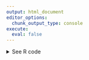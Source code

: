 ```yaml
---
output: html_document
editor_options: 
  chunk_output_type: console
execute:
  eval: false
---
```


<details>

<summary>See R code</summary>

::: callout-tip
## Highest-grossing tours of all time visualization

Let's get started by loading the necessary R packages to clean, scrape, and visualize the data. These packages are the building blocks of our data scraping journey.

```r
#| message: false
#| warning: false
# To clean data
library(tidyverse)
library(janitor)

# To scrape data
library(rvest)
library(httr)
library(polite)

# To visualize data
library(ggplot2)
library(showtext)

font_add_google("Abril Fatface", "abril-fatface")
font_add_google("Lato", "lato")

showtext::showtext_auto()
```

Now that we have the necessary libraries loaded, it's time to politely scrape data from Wikipedia and bring it into R. We'll start by specifying the URL of the Wikipedia page we want to extract data from:

```r
url <-
  "https://en.wikipedia.org/wiki/List_of_highest-grossing_concert_tours"
```

Next, we'll use the [\`polite'](https://cran.r-project.org/web/packages/polite/readme/README.html) package to create a 'bag of words' (bow) representation of the URL. This step helps us make a polite request to the web server for the page's content:

```r
#| message: false
url_bow <- polite::bow(url)
url_bow
```

Once we have our 'bow,' we can use it to scrape the web page. We'll specifically target the tables with the class 'wikitable' on the page:

```r
ind_html <-
  polite::scrape(url_bow) |>  # <1>
  rvest::html_nodes("table.wikitable") |> # <2>
  rvest::html_table(fill = TRUE) 
```

1.  Scrape the webpage
2.  Pull out the specific table

Finally, we'll clean up the extracted table (the second table on the page, Top 20 highest-grossing tours of all time) by storing it in the `ind_tab` variable and ensuring that column names are in a consistent format:

```r
ind_tab <- 
  ind_html[[2]] |> 
  clean_names()
```

This code segment efficiently fetches and prepares the data we need from the Wikipedia page. Our next step is to clean it for analysis. In this code snippet, we'll perform some essential data cleaning tasks to make our dataset ready for exploration: transforming the Adjusted Gross in 2022 Dollars, Actual Gross, and Average Gross columns into numeric variables.

```r
ind_tab_clean <-
  ind_tab |>
  dplyr::mutate(across(
    c(adjusted_gross_in_2022_dollars,
      actual_gross,
      averagegross),
    ~ as.numeric(str_replace_all(.x, "[$,]", ""))
  ))
```

We want to add Taylor's data:

```r
ind_tab_tay <-
  ind_tab_clean |> 
  add_row(artist = "Taylor Swift",
          tour_title = "The Eras Tour (Expected)",
          year_s = "2023-2024",
          shows = 146,
          adjusted_gross_in_2022_dollars = 1400000000,
          .before = 1)
```

Now that our data is clean and ready, let's visualize the highest-grossing concert tours of all time (as of 2023) using a bar chart. We'll use the ggplot2 package.

```r
#| results: hide
#| out.width: 400px
#| dpi: 300
#| fig.show: hide
#| fig.path: "../images/"
#| label: highest-grossing-tours-r
ind_tab_tay |>
  slice(1:10) |> 
  mutate(color = case_when(artist == "Taylor Swift" ~ "#D3ABD0",
                           .default = "#903345")) |>
  ggplot(aes(x = forcats::fct_reorder(tour_title,
                             adjusted_gross_in_2022_dollars),
             y = adjusted_gross_in_2022_dollars)) +
  geom_col(aes(fill = color),
           color = "black",
           width = .9) +
  scale_fill_identity() +
  labs(title = "Highest-grossing tours of all time",
       subtitle = "(as of 2023)") +
  theme(text = element_text(size = 9,
                            family = "lato"),
        title = element_text(size = 16,
                             family = "abril-fatface")) +
  geom_text(aes(y = 12000000, label = tour_title),
            family = "lato",
            hjust = 0,
            vjust = 0.5,
            size = 3,
            color = "white",
            fontface = "bold") +
  geom_text(aes(y = 12000000,
                label = ifelse(artist == "Taylor Swift", tour_title, "")),
            family = "lato",
            hjust = 0,
            vjust = 0.5,
            size = 3,
            color = "black",
            fontface = "bold") +
  geom_text(aes(
      label = scales::dollar(
        adjusted_gross_in_2022_dollars,
        accuracy = 1,
        scale = 1e-6,
        suffix = "M")),
      family = "lato",
      hjust = -0.1,
      vjust = 0.5,
      size = 3) +
  coord_flip() +
  scale_y_continuous(limits = c(0, 1500000000)) +
  scale_x_discrete(labels = ind_tab_tay |> slice(1:10) |> arrange(adjusted_gross_in_2022_dollars) |> pull(artist)) +
  theme(panel.background = element_blank(),
        axis.ticks.x = element_blank(),
        axis.text.x = element_blank(),
        axis.title.x = element_blank(),
        axis.title.y = element_blank())
```

```r
#| results: hide
#| out.width: 400px
#| dpi: 300
#| fig.show: hide
#| fig.path: "../images/"
#| label: highest-grossing-tours-r-images
library(ggpattern)

taylor <- here::here("notebooks", "tours-images", "taylor.jpg")
u2 <- here::here("notebooks", "tours-images", "u2.jpg")
elton <- here::here("notebooks", "tours-images", "elton.jpg")
ed <- here::here("notebooks", "tours-images", "ed.jpg")
stones <- here::here("notebooks", "tours-images", "stones.jpg")
gnr <- here::here("notebooks", "tours-images", "gnr.jpg")
coldplay <- here::here("notebooks", "tours-images", "coldplay.jpg")
harry <- here::here("notebooks", "tours-images", "harry.jpg")
beyonce <- here::here("notebooks", "tours-images", "beyonce.jpg")

ind_tab_tay |>
  slice(1:10) |> 
  ggplot(aes(x = forcats::fct_reorder(tour_title,
                             adjusted_gross_in_2022_dollars),
             y = adjusted_gross_in_2022_dollars)) +
  geom_bar_pattern(aes(x = forcats::fct_reorder(tour_title,
                             adjusted_gross_in_2022_dollars),
                       y = adjusted_gross_in_2022_dollars,
                   pattern_filename = as.factor(artist)),
                   alpha = 0,
                   pattern = "image",
                   pattern_type = "squish",
                   stat = "identity") +
  scale_pattern_filename_manual(
    values = c(`Taylor Swift` = taylor, 
               `Elton John` = elton, 
               `Ed Sheeran` = ed,
               `U2` = u2,
               `Coldplay` = coldplay,
               `Harry Styles` = harry,
               `Guns N' Roses` = gnr,
               `Beyonce` = beyonce,
               `The Rolling Stones` = stones)) +
  scale_fill_identity() +
  labs(title = "Highest-grossing tours of all time",
       subtitle = "(as of 2023)") +
  theme(text = element_text(size = 9,
                            family = "lato"),
        title = element_text(size = 16,
                             family = "abril-fatface")) +
  geom_text(aes(y = 12000000, label = tour_title),
            family = "lato",
            hjust = 0,
            vjust = 0.5,
            size = 3,
            color = "white",
            fontface = "bold") +
  geom_text(aes(y = 12000000,
                label = ifelse(artist == "Taylor Swift", tour_title, "")),
            family = "lato",
            hjust = 0,
            vjust = 0.5,
            size = 3,
            color = "black",
            fontface = "bold") +
  geom_text(aes(
      label = scales::dollar(
        adjusted_gross_in_2022_dollars,
        accuracy = 1,
        scale = 1e-6,
        suffix = "M")),
      family = "lato",
      hjust = -0.1,
      vjust = 0.5,
      size = 3) +
  coord_flip() +
  scale_y_continuous(limits = c(0, 1500000000)) +
  scale_x_discrete(labels = ind_tab_tay |> slice(1:10) |> arrange(adjusted_gross_in_2022_dollars) |> pull(artist)) +
  theme(panel.background = element_blank(),
        axis.ticks.x = element_blank(),
        axis.text.x = element_blank(),
        axis.title.x = element_blank(),
        axis.title.y = element_blank())
```
:::

</details>
